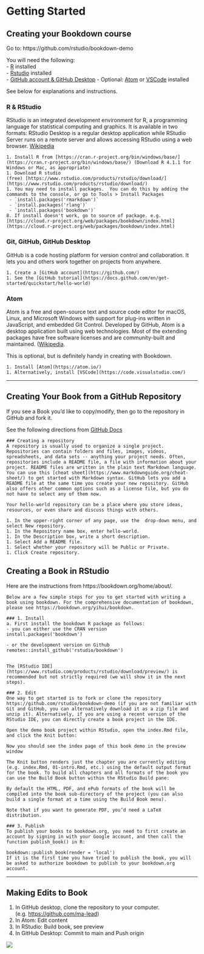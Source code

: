 # Getting Started

## Creating your Bookdown course {-}

Go to: https://github.com/rstudio/bookdown-demo

You will need the following:  
- [R](https://cran.r-project.org/bin/windows/base/) installed  
- [Rstudio](https://www.rstudio.com/products/rstudio/download/) installed  
- [GitHub account & GitHub Desktop](https://github.com/)
- Optional: [Atom](https://atom.io/) or [VSCode](https://code.visualstudio.com/) installed  

See below for explanations and instructions.

### R & RStudio {-}
RStudio is an integrated development environment for R, a programming language for statistical computing and graphics. It is available in two formats: RStudio Desktop is a regular desktop application while RStudio Server runs on a remote server and allows accessing RStudio using a web browser. [Wikipedia](https://en.wikipedia.org/wiki/RStudio)

```block
1. Install R from [https://cran.r-project.org/bin/windows/base/](https://cran.r-project.org/bin/windows/base/) (Download R 4.1.1 for Windows or Mac, as appropriate)
1. Download R studio (free) [https://www.rstudio.com/products/rstudio/download/](https://www.rstudio.com/products/rstudio/download/)
1. You may need to install packages.  You can do this by adding the commands to the console, or go to Tools > Install Packages
 - `install.packages('rmarkdown')`
 - `install.packages('rlang')`
 - `install.packages('bookdown')`
8. If install doesn't work, go to source of package. e.g. [https://cloud.r-project.org/web/packages/bookdown/index.html](https://cloud.r-project.org/web/packages/bookdown/index.html)
```

###  Git, GitHub, GitHub Desktop {-}

GitHub is a code hosting platform for version control and collaboration. It lets you and others work together on projects from anywhere.  

```block
1. Create a [GitHub account](https://github.com/)  
1. See the [GitHub tutorial](https://docs.github.com/en/get-started/quickstart/hello-world)  
```

### Atom {-}

Atom is a free and open-source text and source code editor for macOS, Linux, and Microsoft Windows with support for plug-ins written in JavaScript, and embedded Git Control. Developed by GitHub, Atom is a desktop application built using web technologies. Most of the extending packages have free software licenses and are community-built and maintained. ([Wikipedia](https://en.wikipedia.org/wiki/Atom_(text_editor)).    

This is optional, but is definitely handy in creating with Bookdown.

```block
1. Install [Atom](https://atom.io/)  
1. Alternatively, install [VSCode](https://code.visualstudio.com/)
```

---

## Creating Your Book from a GitHub Repository {-}
If you see a Book you'd like to copy/modify, then go to the repository in GitHub and fork it.

See the following directions from [GitHub Docs](https://docs.github.com/en/get-started/quickstart/hello-world)

```block
### Creating a repository
A repository is usually used to organize a single project. Repositories can contain folders and files, images, videos, spreadsheets, and data sets -- anything your project needs. Often, repositories include a README file, a file with information about your project. README files are written in the plain text Markdown language. You can use this [cheat sheet](https://www.markdownguide.org/cheat-sheet/) to get started with Markdown syntax. GitHub lets you add a README file at the same time you create your new repository. GitHub also offers other common options such as a license file, but you do not have to select any of them now.

Your hello-world repository can be a place where you store ideas, resources, or even share and discuss things with others.

1. In the upper-right corner of any page, use the  drop-down menu, and select New repository.  
1. In the Repository name box, enter hello-world.  
1. In the Description box, write a short description.  
1. Select Add a README file.  
1. Select whether your repository will be Public or Private.  
1. Click Create repository.  
```

## Creating a Book in RStudio {-}
Here are the instructions from https://bookdown.org/home/about/.

```block
Below are a few simple steps for you to get started with writing a book using bookdown. For the comprehensive documentation of bookdown, please see https://bookdown.org/yihui/bookdown.

### 1. Install
a. First install the bookdown R package as follows:
- you can either use the CRAN version
install.packages('bookdown')

- or the development version on Github
remotes::install_github('rstudio/bookdown')


The [RStudio IDE](https://www.rstudio.com/products/rstudio/download/preview/) is recommended but not strictly required (we will show it in the next steps).

### 2. Edit
One way to get started is to fork or clone the repository https://github.com/rstudio/bookdown-demo (if you are not familiar with Git and GitHub, you can alternatively download it as a zip file and unzip it). Alternatively, if you are using a recent version of the RStudio IDE, you can directly create a book project in the IDE.

Open the demo book project within RStudio, open the index.Rmd file, and click the Knit button:

Now you should see the index page of this book demo in the preview window

The Knit button renders just the chapter you are currently editing (e.g. index.Rmd, 01-intro.Rmd, etc.) using the default output format for the book. To build all chapters and all formats of the book you can use the Build Book button within the RStudio Build pane:

By default the HTML, PDF, and ePub formats of the book will be compiled into the book sub-directory of the project (you can also build a single format at a time using the Build Book menu).

Note that if you want to generate PDF, you’d need a LaTeX distribution.

### 3. Publish
To publish your books to bookdown.org, you need to first create an account by signing in with your Google account, and then call the function publish_book() in R:

bookdown::publish_book(render = 'local')
If it is the first time you have tried to publish the book, you will be asked to authorize bookdown to publish to your bookdown.org account.
```

---

## Making Edits to Book {-}

1. In GitHub desktop, clone the repository to your computer.  (e.g. [https://github.com/ma-lead](https://github.com/ma-lead))
2. In Atom: Edit content
3. In RStudio: Build book, see preview
4. In GitHub Desktop: Commit to main and Push origin


![](assets/getting-started/git-commit.png)
